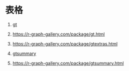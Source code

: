 # 表格 {.unnumbered}

1.  [gt](https://gt.rstudio.com/)

2.  <https://r-graph-gallery.com/package/gt.html>

3.  <https://r-graph-gallery.com/package/gtextras.html>

4.  [gtsummary](https://www.danieldsjoberg.com/gtsummary/)

5.  <https://r-graph-gallery.com/package/gtsummary.html>
